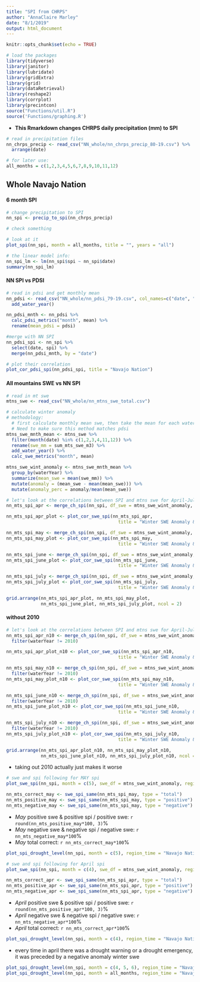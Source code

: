 ```yaml
---
title: "SPI from CHRPS"
author: "AnnaClaire Marley"
date: "8/1/2019"
output: html_document
---
```


```r
knitr::opts_chunk$set(echo = TRUE)
```

```r
# load the packages
library(tidyverse)
library(janitor)
library(lubridate)
library(gridExtra)
library(grid)
library(dataRetrieval)
library(reshape2)
library(corrplot)
library(precintcon)
source("Functions/util.R")
source('Functions/graphing.R')
```

- **This Rmarkdown changes CHRPS daily precipitation (mm) to SPI**

```r
# read in precipitation files
nn_chrps_precip <- read_csv("NN_whole/nn_chrps_precip_80-19.csv") %>% 
  arrange(date)

# for later use:
all_months = c(1,2,3,4,5,6,7,8,9,10,11,12)
```

## Whole Navajo Nation
#### 6 month SPI
```r
# change precipitation to SPI
nn_spi <- precip_to_spi(nn_chrps_precip)

# check something

```

```r
# look at it
plot_spi(nn_spi, month = all_months, title = "", years = "all") 

# the linear model info:
nn_spi_lm <- lm(nn_spi$spi ~ nn_spi$date)
summary(nn_spi_lm)
```


#### NN SPI vs PDSI
```r
# read in pdsi and get monthly mean
nn_pdsi <- read_csv("NN_whole/nn_pdsi_79-19.csv", col_names=c("date", "pdsi"), skip =1) %>% 
  add_water_year()

nn_pdsi_mnth <- nn_pdsi %>% 
  calc_pdsi_metrics("month", mean) %>% 
  rename(mean_pdsi = pdsi)

#merge with NN SPI
nn_pdsi_spi <- nn_spi %>% 
  select(date, spi) %>% 
  merge(nn_pdsi_mnth, by = "date") 

# plot their correlation
plot_cor_pdsi_spi(nn_pdsi_spi, title = "Navajo Nation")
```

#### All mountains SWE vs NN SPI
```r
# read in mt swe
mtns_swe <- read_csv("NN_whole/nn_mtns_swe_total.csv")

# calculate winter anomaly
# methodology:
  # first calculate monthly mean swe, then take the mean for each water year
  # Need to make sure this method matches pdsi
mtns_swe_mnth_mean <- mtns_swe %>% 
  filter(month(date) %in% c(1,2,3,4,11,12)) %>% 
  rename(swe_mm = sum_mts_swe_m3) %>% 
  add_water_year() %>% 
  calc_swe_metrics("month", mean) 

mtns_swe_wint_anomaly <- mtns_swe_mnth_mean %>% 
  group_by(waterYear) %>% 
  summarize(mean_swe = mean(swe_mm)) %>% 
  mutate(anomaly = (mean_swe - mean(mean_swe))) %>% 
  mutate(anomaly_perc = anomaly/mean(mean_swe))
```

```r
# let's look at the correlations between SPI and mtns swe for April-July SPI first
nn_mts_spi_apr <- merge_ch_spi(nn_spi, df_swe = mtns_swe_wint_anomaly, months = c(4)) 

nn_mts_spi_apr_plot <- plot_cor_swe_spi(nn_mts_spi_apr,
                                          title = "Winter SWE Anomaly & April SPI")

nn_mts_spi_may <- merge_ch_spi(nn_spi, df_swe = mtns_swe_wint_anomaly, months = c(5)) 
nn_mts_spi_may_plot <- plot_cor_swe_spi(nn_mts_spi_may,
                                          title = "Winter SWE Anomaly & May SPI")

nn_mts_spi_june <- merge_ch_spi(nn_spi, df_swe = mtns_swe_wint_anomaly, months = c(6)) 
nn_mts_spi_june_plot <- plot_cor_swe_spi(nn_mts_spi_june,
                                          title = "Winter SWE Anomaly & June SPI")

nn_mts_spi_july <- merge_ch_spi(nn_spi, df_swe = mtns_swe_wint_anomaly, months = c(7)) 
nn_mts_spi_july_plot <- plot_cor_swe_spi(nn_mts_spi_july,
                                          title = "Winter SWE Anomaly & July SPI")

```

```r

grid.arrange(nn_mts_spi_apr_plot, nn_mts_spi_may_plot, 
             nn_mts_spi_june_plot, nn_mts_spi_july_plot, ncol = 2)

```

#### without 2010
```r

# let's look at the correlations between SPI and mtns swe for April-July SPI WITHOUT 2010
nn_mts_spi_apr_n10 <- merge_ch_spi(nn_spi, df_swe = mtns_swe_wint_anomaly, months = c(4)) %>% 
  filter(waterYear != 2010)

nn_mts_spi_apr_plot_n10 <- plot_cor_swe_spi(nn_mts_spi_apr_n10,
                                          title = "Winter SWE Anomaly & April SPI")

nn_mts_spi_may_n10 <- merge_ch_spi(nn_spi, df_swe = mtns_swe_wint_anomaly, months = c(5)) %>% 
  filter(waterYear != 2010)
nn_mts_spi_may_plot_n10 <- plot_cor_swe_spi(nn_mts_spi_may_n10,
                                          title = "Winter SWE Anomaly & May SPI")

nn_mts_spi_june_n10 <- merge_ch_spi(nn_spi, df_swe = mtns_swe_wint_anomaly, months = c(6)) %>% 
  filter(waterYear != 2010)
nn_mts_spi_june_plot_n10 <- plot_cor_swe_spi(nn_mts_spi_june_n10,
                                          title = "Winter SWE Anomaly & June SPI")

nn_mts_spi_july_n10 <- merge_ch_spi(nn_spi, df_swe = mtns_swe_wint_anomaly, months = c(7)) %>% 
  filter(waterYear != 2010)
nn_mts_spi_july_plot_n10 <- plot_cor_swe_spi(nn_mts_spi_july_n10,
                                          title = "Winter SWE Anomaly & July SPI")

```

```r

grid.arrange(nn_mts_spi_apr_plot_n10, nn_mts_spi_may_plot_n10, 
             nn_mts_spi_june_plot_n10, nn_mts_spi_july_plot_n10, ncol = 2)

```

- taking out 2010 actually just makes it worse

```r
# swe and spi following for MAY spi
plot_swe_spi(nn_spi, month = c(5), swe_df = mtns_swe_wint_anomaly, region_time = "Navajo Nation May 6 month")

nn_mts_correct_may <- swe_spi_same(nn_mts_spi_may, type = "total")
nn_mts_positive_may <- swe_spi_same(nn_mts_spi_may, type = "positive")
nn_mts_negative_may <- swe_spi_same(nn_mts_spi_may, type = "negative")
```

- *May* positive swe & positive spi / positive swe: `r round(nn_mts_positive_may*100, 3)`%
- *May* negative swe & negative spi / negative swe: `r nn_mts_negative_may*100`%
- *May* total correct: `r nn_mts_correct_may*100`%

```r

plot_spi_drought_level(nn_spi, month = c(5), region_time = "Navajo Nation May 6 month")


```

```r
# swe and spi following for April spi
plot_swe_spi(nn_spi, month = c(4), swe_df = mtns_swe_wint_anomaly, region_time = "Navajo Nation April 6 month")

nn_mts_correct_apr <- swe_spi_same(nn_mts_spi_apr, type = "total")
nn_mts_positive_apr <- swe_spi_same(nn_mts_spi_apr, type = "positive")
nn_mts_negative_apr <- swe_spi_same(nn_mts_spi_apr, type = "negative")
```

- *April* positive swe & positive spi / positive swe: `r round(nn_mts_positive_apr*100, 3)`%
- *April* negative swe & negative spi / negative swe: `r nn_mts_negative_apr*100`%
- *April* total correct: `r nn_mts_correct_apr*100`%

```r

plot_spi_drought_level(nn_spi, month = c(4), region_time = "Navajo Nation April 6 month")

```
- every time in april there was a drought warning or a drought emergency, it was preceded by a negative anomaly winter swe


```r
plot_spi_drought_level(nn_spi, month = c(4, 5, 6), region_time = "Navajo Nation April, May, June 6 month") 
plot_spi_drought_level(nn_spi, month = all_months, region_time = "Navajo Nation 6 month") 
```

